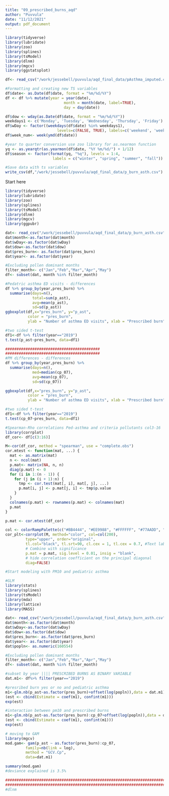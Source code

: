 ```yaml
---
title: "09_prescribed_burns_aqd"
author: "Puvvula"
date: "11/12/2021"
output: pdf_document
---
```


```r
library(tidyverse)
library(lubridate)
library(zoo)
library(splines)
library(tsModel)
library(dlnm)
library(mgcv)
library(ggstatsplot)

df<- read_csv("/work/jessebell/puvvula/aqd_final_data/pAsthma_imputed.csv")

#Formatting and creating new TS variables
df$date<- as.Date(df$date, format = "%m/%d/%Y")
df <- df %>% mutate(year = year(date),
                          month = month(date, label=TRUE),
                          day = day(date))

df$dow <- wday(as.Date(df$date, format = "%m/%d/%Y"))
weekdays1 <- c('Monday', 'Tuesday', 'Wednesday', 'Thursday', 'Friday')
df$wDay <- factor((weekdays(df$date) %in% weekdays1), 
                       levels=c(FALSE, TRUE), labels=c('weekend', 'weekday'))
df$week_num<- week(ymd(df$date))

#year to quarter conversion use zoo library for as.nearmon function
yq <- as.yearqtr(as.yearmon(df$date, "%Y %m/%d/") + 1/12)
df$season <- factor(format(yq, "%q"), levels = 1:4,
                     labels = c("winter", "spring", "summer", "fall"))

#Save data with ts variables
write_csv(df,"/work/jessebell/puvvula/aqd_final_data/p_burn_asth.csv")

```

Start here

```r
library(tidyverse)
library(lubridate)
library(zoo)
library(splines)
library(tsModel)
library(dlnm)
library(mgcv)
library(ggpubr)

dat<- read_csv("/work/jessebell/puvvula/aqd_final_data/p_burn_asth.csv")
dat$month<-as.factor(dat$month)
dat$wDay<-as.factor(dat$wDay)
dat$dow<-as.factor(dat$dow)
dat$pres_burn<- as.factor(dat$pres_burn)
dat$year<- as.factor(dat$year)

#Excluding pollen dominant months
filter_month<- c("Jan","Feb","Mar","Apr","May")
df<- subset(dat, month %in% filter_month)
```

```r
#Pedatric asthma ED visits - differences
df %>% group_by(year,pres_burn) %>%
  summarise(days=n(),
            total=sum(p_ast),
            avg=mean(p_ast),
            sd=sd(p_ast))
ggboxplot(df,x="pres_burn", y="p_ast",
          color = "pres_burn",
          ylab = "Number of asthma ED visits", xlab = "Prescribed burn")

#two sided t-test
df1<-df %>% filter(year=="2019")
t.test(p_ast~pres_burn, data=df1)

##########################################
##########################################
#PM differences - differences
df %>% group_by(year,pres_burn) %>%
  summarise(days=n(),
            med=median(cp_07),
            avg=mean(cp_07),
            sd=sd(cp_07))

ggboxplot(df,x="pres_burn", y="p_ast",
          color = "pres_burn",
          ylab = "Number of asthma ED visits", xlab = "Prescribed burn")

#two sided t-test
df1<-df %>% filter(year=="2019")
t.test(cp_07~pres_burn, data=df1)
```

```r
#Spearman-Rho correlations Ped-asthma and criteria pollutants col3-16
library(corrplot)
df_cor<- df[c(3:16)]

M<-cor(df_cor, method = "spearman", use = "complete.obs")
cor.mtest <- function(mat, ...) {
  mat <- as.matrix(mat)
  n <- ncol(mat)
  p.mat<- matrix(NA, n, n)
  diag(p.mat) <- 0
  for (i in 1:(n - 1)) {
    for (j in (i + 1):n) {
      tmp <- cor.test(mat[, i], mat[, j], ...)
      p.mat[i, j] <- p.mat[j, i] <- tmp$p.value
    }
  }
  colnames(p.mat) <- rownames(p.mat) <- colnames(mat)
  p.mat
}

p.mat <- cor.mtest(df_cor)

col <- colorRampPalette(c("#BB4444", "#EE9988", "#FFFFFF", "#77AADD", "#4477AA"))
cor_plt<-corrplot(M, method="color", col=col(200),  
         type="upper", order="original",
         tl.col="black", tl.srt=90, cl.cex = 1, tl.cex = 0.7, #Text label color and rotation
         # Combine with significance
         p.mat = p.mat, sig.level = 0.01, insig = "blank", 
         # hide correlation coefficient on the principal diagonal
         diag=FALSE)

```


```r
#Start modeling with PM10 and pediatric asthma

#GLM
library(stats)
library(splines)
library(tsModel)
library(mda)
library(lattice)
library(MASS)

dat<- read_csv("/work/jessebell/puvvula/aqd_final_data/p_burn_asth.csv")
dat$month<-as.factor(dat$month)
dat$wDay<-as.factor(dat$wDay)
dat$dow<-as.factor(dat$dow)
dat$pres_burn<- as.factor(dat$pres_burn)
dat$year<- as.factor(dat$year)
dat$popln<- as.numeric(160554)

#Excluding pollen dominant months
filter_month<- c("Jan","Feb","Mar","Apr","May")
df<- subset(dat, month %in% filter_month)

#subset by year |||| PRESCRIBED BURNS AS BINARY VARIABLE
dat.m1<- df%>% filter(year=="2019")

#presribed burn yes or no and pediatric asthma
m1<-glm.nb(p_ast~as.factor(pres_burn)+offset(log(popln)),data = dat.m1)
(est <- cbind(Estimate = coef(m1), confint(m1)))
exp(est)

#interaction between pm10 and prescribed burns
m1<-glm.nb(p_ast~as.factor(pres_burn):cp_07+offset(log(popln)),data = dat.m1)
(est <- cbind(Estimate = coef(m1), confint(m1)))
exp(est)

# moving to GAM
library(mgcv)
mod.gam<- gam(p_ast ~ as.factor(pres_burn):cp_07,
         family=nb(link = log),
         method = "GCV.Cp",
         data=dat.m1) 

summary(mod.gam)
#deviance explained is 3.5%

##########################################################################
##########################################################################
#dlnm


```


